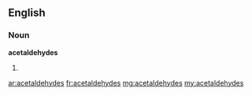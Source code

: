 ==English==

===Noun===
'''acetaldehydes'''

# {{plural of|acetaldehyde}}

[[ar:acetaldehydes]]
[[fr:acetaldehydes]]
[[mg:acetaldehydes]]
[[my:acetaldehydes]]